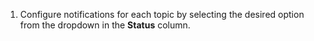 
<FlattenedSteps>
  <NavigationSteps target="settings/topics" />

  1. Configure notifications for each topic by selecting the desired option from
     the dropdown in the **Status** column.
</FlattenedSteps>

